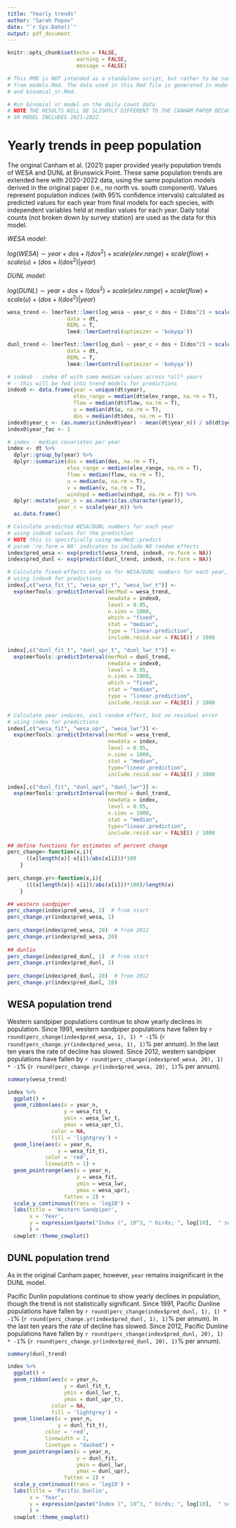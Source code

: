 ```yaml
---
title: "Yearly trends"
author: "Sarah Popov"
date: "`r Sys.Date()`"
output: pdf_document
---
```


```r
knitr::opts_chunk$set(echo = FALSE,
                      warning = FALSE, 
                      message = FALSE)

# This RMD is NOT intended as a standalone script, but rather to be sourced
# from models.Rmd. The data used in this Rmd file is generated in models.Rmd
# and binomial_sr.Rmd.

# Run binomial sr model on the daily count data
# NOTE THE RESULTS WILL BE SLIGHTLY DIFFERENT TO THE CANHAM PAPER BECAUSE THIS 
# SR MODEL INCLUDES 2021-2022.
```

# Yearly trends in peep population

The original Canham et al. (2021) paper provided yearly population trends of WESA and DUNL at Brunswick Point. These same population trends are extended here with 2020-2022 data, using the same population models derived in the original paper (i.e., no north vs. south component). Values represent population indices (with 95% confidence intervals) calculated as predicted values for each year from final models for each species, with independent variables held at median values for each year. Daily total counts (not broken down by survey station) are used as the data for this model.

*WESA model*:

$log(WESA) \sim year + dos + I(dos^2) + scale(elev.range) + scale(flow) + scale(u) + (dos + I(dos^2) | year)$

*DUNL model*:

$log(DUNL) \sim year + dos + I(dos^2) + scale(elev.range) + scale(flow) + scale(u) + (dos + I(dos^2) | year)$

```r
wesa_trend <- lmerTest::lmer(log_wesa ~ year_c + dos + I(dos^2) + scale(elev_range) + scale(flow) + scale(u) + (dos + I(dos^2) | year), 
                   data = dt,
                   REML = T, 
                   lme4::lmerControl(optimizer = 'bobyqa'))

dunl_trend <- lmerTest::lmer(log_dunl ~ year_c + dos + I(dos^2) + scale(elev_range) + scale(flow) + scale(u) + (dos + I(dos^2) | year), 
                   data = dt,
                   REML = T, 
                   lme4::lmerControl(optimizer = 'bobyqa')) 
```


```r
# index0 - index df with same median values across *all* years
# - this will be fed into trend models for predictions
index0 <- data.frame(year = unique(dt$year),
                     elev_range = median(dt$elev_range, na.rm = T),
                     flow = median(dt$flow, na.rm = T),
                     u = median(dt$u, na.rm = T),
                     dos = median(dt$dos, na.rm = T))
index0$year_c <- (as.numeric(index0$year) - mean(dt$year_n)) / sd(dt$year_n) # equivalent to unique(dt$year_c)
index0$year_fac <- 1

# index - median covariates per year
index <- dt %>%
  dplyr::group_by(year) %>%
  dplyr::summarize(dos = median(dos, na.rm = T),
                   elev_range = median(elev_range, na.rm = T),
                   flow = median(flow, na.rm = T),
                   u = median(u, na.rm = T),
                   v = median(v, na.rm = T),
                   windspd = median(windspd, na.rm = T)) %>%
  dplyr::mutate(year_n = as.numeric(as.character(year)),
                year_c = scale(year_n)) %>%
  as.data.frame()

# Calculate predicted WESA/DUNL numbers for each year
# using index0 values for the prediction
# NOTE this is specifically using merMod::predict
# param 're.form = NA' indicates to include NO random effects
index$pred_wesa <- exp(predict(wesa_trend, index0, re.form = NA))
index$pred_dunl <- exp(predict(dunl_trend, index0, re.form = NA))

# Calculate fixed-effects only se for WESA/DUNL numbers for each year, incl residual error
# using index0 for predictions
index[,c("wesa_fit_t", "wesa_upr_t", "wesa_lwr_t")] <- 
  exp(merTools::predictInterval(merMod = wesa_trend,
                                newdata = index0,
                                level = 0.95,
                                n.sims = 1000,
                                which = "fixed",
                                stat = "median",
                                type = "linear.prediction",
                                include.resid.var = FALSE)) / 1000

index[,c("dunl_fit_t", "dunl_upr_t", "dunl_lwr_t")] <- 
  exp(merTools::predictInterval(merMod = dunl_trend,
                                newdata = index0,
                                level = 0.95,
                                n.sims = 1000,
                                which = "fixed",
                                stat = "median",
                                type = "linear.prediction",
                                include.resid.var = FALSE)) / 1000

# Calculate year indices, incl random effect, but no residual error
# using index for predictions
index[,c("wesa_fit", "wesa_upr", "wesa_lwr")] <- 
  exp(merTools::predictInterval(merMod = wesa_trend, 
                                newdata = index,
                                level = 0.95, 
                                n.sims = 1000,
                                stat = "median", 
                                type="linear.prediction",
                                include.resid.var = FALSE)) / 1000

index[,c("dunl_fit", "dunl_upr", "dunl_lwr")] <- 
  exp(merTools::predictInterval(merMod = dunl_trend, 
                                newdata = index,
                                level = 0.95, 
                                n.sims = 1000,
                                stat = "median", 
                                type="linear.prediction",
                                include.resid.var = FALSE)) / 1000
```

```r
## define functions for estimates of percent change  
perc_change<-function(x,i){
      ((x[length(x)]-x[i])/abs(x[i]))*100
    }
    
perc_change.yr<-function(x,i){
      (((x[length(x)]-x[i])/abs(x[i]))*100)/length(x)
    }

## western sandpiper
perc_change(index$pred_wesa, 1)  # from start 	
perc_change.yr(index$pred_wesa, 1)
 
perc_change(index$pred_wesa, 20)  # from 2012 	
perc_change.yr(index$pred_wesa, 20) 
  
## dunlin 
perc_change(index$pred_dunl, 1)  # from start 	
perc_change.yr(index$pred_dunl, 1)
 
perc_change(index$pred_dunl, 20)  # from 2012 	
perc_change.yr(index$pred_dunl, 20) 
```

## WESA population trend

Western sandpiper populations continue to show yearly declines in population. Since 1991, western sandpiper populations have fallen by `r round(perc_change(index$pred_wesa, 1), 1) * -1`% (`r round(perc_change.yr(index$pred_wesa, 1), 1)`% per annum). In the last ten years the rate of decline has slowed. Since 2012, western sandpiper populations have fallen by `r round(perc_change(index$pred_wesa, 20), 1) * -1`% (`r round(perc_change.yr(index$pred_wesa, 20), 1)`% per annum).

```r
summary(wesa_trend)
```

```r
index %>%
  ggplot() +
  geom_ribbon(aes(x = year_n, 
                  y = wesa_fit_t,
                  ymin = wesa_lwr_t,
                  ymax = wesa_upr_t),
              color = NA,
              fill = 'lightgrey') + 
  geom_line(aes(x = year_n,
                y = wesa_fit_t),
            color = 'red',
            linewidth = 1) +
  geom_pointrange(aes(x = year_n, 
                      y = wesa_fit, 
                      ymin = wesa_lwr, 
                      ymax = wesa_upr),
                  fatten = 2) +
  scale_y_continuous(trans = 'log10') +
  labs(title = 'Western Sandpiper', 
       x = 'Year', 
       y = expression(paste("Index (", 10^3, " birds; ", log[10],  " scale)"))
       ) +
  cowplot::theme_cowplot()
```

## DUNL population trend

As in the original Canham paper, however, `year` remains insignificant in the DUNL model.

Pacific Dunlin populations continue to show yearly declines in population, though the trend is not statistically significant. Since 1991, Pacific Dunline populations have fallen by `r round(perc_change(index$pred_dunl, 1), 1) * -1`% (`r round(perc_change.yr(index$pred_dunl, 1), 1)`% per annum). In the last ten years the rate of decline has slowed. Since 2012, Pacific Dunline populations have fallen by `r round(perc_change(index$pred_dunl, 20), 1) * -1`% (`r round(perc_change.yr(index$pred_dunl, 20), 1)`% per annum).

```r
summary(dunl_trend)
```

```r
index %>%
  ggplot() +
  geom_ribbon(aes(x = year_n, 
                  y = dunl_fit_t,
                  ymin = dunl_lwr_t,
                  ymax = dunl_upr_t),
              color = NA,
              fill = 'lightgrey') + 
  geom_line(aes(x = year_n,
                y = dunl_fit_t),
            color = 'red',
            linewidth = 1,
            linetype = "dashed") +
  geom_pointrange(aes(x = year_n, 
                      y = dunl_fit, 
                      ymin = dunl_lwr, 
                      ymax = dunl_upr),
                  fatten = 2) +
  scale_y_continuous(trans = 'log10') +
  labs(title = 'Pacific Dunlin', 
       x = 'Year', 
       y = expression(paste("Index (", 10^3, " birds; ", log[10],  " scale)"))
       ) +
  cowplot::theme_cowplot()
```